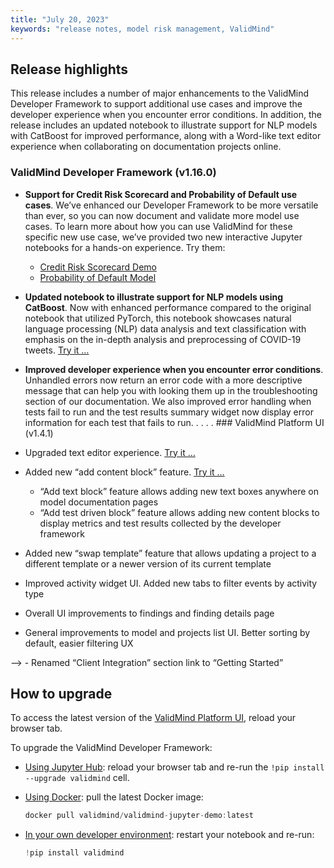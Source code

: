 ```yaml
---
title: "July 20, 2023"
keywords: "release notes, model risk management, ValidMind"
---
```


## Release highlights

This release includes a number of major enhancements to the ValidMind Developer Framework to support additional use cases and improve the developer experience when you encounter error conditions. In addition, the release includes an updated notebook to illustrate support for NLP models with CatBoost for improved performance, along with a Word-like text editor experience when collaborating on documentation projects online.

### ValidMind Developer Framework (v1.16.0)

- **Support for Credit Risk Scorecard and Probability of Default use cases**. We've enhanced our Developer Framework to be more versatile than ever, so you can now document and validate more model use cases. To learn more about how you can use ValidMind for these specific new use case, we've provided two new interactive Jupyter notebooks for a hands-on experience. Try them:
    
    - [Credit Risk Scorecard Demo](../notebooks/probability_of_default/credit_risk_scorecard_demo.ipynb)
    - [Probability of Default Model](../notebooks/probability_of_default/probability_of_default_validmind.ipynb)

- **Updated notebook to illustrate support for NLP models using CatBoost**. Now with enhanced performance compared to the original notebook that utilized PyTorch, this notebook showcases natural language processing (NLP) data analysis and text classification with emphasis on the in-depth analysis and preprocessing of COVID-19 tweets. [Try it ...](../notebooks/nlp/nlp_sentiment_analysis_catboost_demo.ipynb)

- **Improved developer experience when you encounter error conditions**. Unhandled errors now return an error code with a more descriptive message that can help you with looking them up in the troubleshooting section of our documentation. We also improved error handling when tests fail to run and the test results summary widget now display error information for each test that fails to run. 
 . . . . 
### ValidMind Platform UI (v1.4.1)

- Upgraded text editor experience. [Try it ...](collaborate-on-documentation-projects.qmd)

- Added new "add content block" feature. [Try it ...](add-content-blocks.qmd)
    - "Add text block" feature allows adding new text boxes anywhere on model documentation pages
    - "Add test driven block" feature allows adding new content blocks to display metrics and test results collected by the developer framework

- Added new "swap template" feature that allows updating a project to a different template or a newer version of its current template

- Improved activity widget UI. Added new tabs to filter events by activity type
- Overall UI improvements to findings and finding details page
- General improvements to model and projects list UI. Better sorting by default, easier filtering UX

--->
- Renamed "Client Integration" section link to "Getting Started"
<!-- TO DO This requires a docs update -->


## How to upgrade

To access the latest version of the [ValidMind Platform UI](http://app.prod.validmind.ai/), reload your browser tab.

To upgrade the ValidMind Developer Framework:

- [Using Jupyter Hub](try-developer-framework-with-jupyterhub.qmd): reload your browser tab and re-run the `!pip install --upgrade validmind` cell.

- [Using Docker](try-developer-framework-with-docker.qmd): pull the latest Docker image:
    
    ```jsx
    docker pull validmind/validmind-jupyter-demo:latest
    
    ```
    
- [In your own developer environment](install-and-initialize-developer-framework.qmd): restart your notebook and re-run:
    
    ```python
    !pip install validmind
    ```
